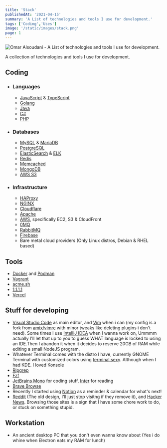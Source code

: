 ```yaml
---
title: 'Stack'
publishedAt: '2021-04-15'
summary: 'A List of technologies and tools I use for development.'
tags: ['Coding','Uses']
image: '/static/images/stack.png'
page: 1
---
```


<Image
  src="/static/images/stack.png"
  alt="Omar Alsoudani - A List of technologies and tools I use for development."
  width={2496}
  height={1183}
/>


A collection of technologies and tools I use for development.

## Coding
- ### Languages
    - [JavaScript](https://pbs.twimg.com/media/ChnulxvW0AEUs1J?format=jpg&name=large) & [TypeScript](https://www.typescriptlang.org/)
    - [Golang](https://golang.org/)
    - [Java](https://spring.io/projects/spring-boot)
    - [C#](https://dotnet.microsoft.com/download/)
    - [PHP](https://i.imgur.com/VgqoCKW.png)
- ### Databases
    - [MySQL](https://www.mysql.com/) & [MariaDB](https://mariadb.org/)
    - [PostgreSQL](https://www.postgresql.org/)
    - [ElasticSearch](https://www.elastic.co/) & [ELK](https://www.elastic.co/what-is/elk-stack)
    - [Redis](https://redis.io/)
    - [Memcached](https://memcached.org/)
    - [MongoDB](https://www.mongodb.com/)
    - [AWS S3](https://aws.amazon.com/s3/)
- ### Infrastructure
    - [HAProxy](https://www.haproxy.org/)
    - [NGINX](https://nginx.org/)
    - [Cloudflare](https://cloudflare.com/)
    - [Apache](https://httpd.apache.org/)
    - [AWS](https://aws.amazon.com/), specifically EC2, S3 & CloudFront
    - [0MQ](https://zeromq.org/)
    - [RabbitMQ](https://www.rabbitmq.com/)
    - [Firebase](https://firebase.google.com/)
    - Bare metal cloud providers (Only Linux distros, Debian & RHEL based)
## Tools

- [Docker](https://www.docker.com/) and [Podman](https://podman.io/)
- [Vagrant](https://www.vagrantup.com/)
- [acme.sh](https://github.com/acmesh-official/acme.sh/)
- [1.1.1.1](https://1.1.1.1/)
- [Vercel](https://vercel.com/)

## Stuff for developing

- [Visual Studio Code](https://code.visualstudio.com/) as main editor, and [Vim](https://github.com/omaralsoudanii/vimrc/) when i can (my config is a fork from [amix/vimrc](https://github.com/amix/vimrc/) with minor tweaks like deleting plugins i don't need). Some times I use [IntelliJ IDEA](https://www.jetbrains.com/idea/) when I wanna work on, Ummmm actually I'll let that up to you to guess WHAT language is locked to using an IDE.Then I abandon it when it decides to reserve 20GB of RAM while editing a small NodeJS program.
- Whatever Terminal comes with the distro I have, currently GNOME Terminal with customized colors using [terminal.sexy](https://terminal.sexy). Although when I had KDE. I loved Konsole
- [Ripgrep](https://github.com/BurntSushi/ripgrep/)
- [Fzf](https://github.com/junegunn/fzf/)
- [JetBrains Mono](https://www.jetbrains.com/lp/mono/) for coding stuff, [Inter](https://rsms.me/inter/) for reading
- [Brave Browse](https://brave.com/)
- Recently I started using [Notion](https://www.notion.so/) as a reminder & calendar for what's next!
- [Reddit](https://www.reddit.com/) (The old design, I'll just stop visitng if they remove it), and [Hacker News](https://news.ycombinator.com/). Browsing those sites is a sign that I have some chore work to do, or stuck on something stupid.

## Workstation

- An ancient desktop PC that you don't even wanna know about (Yes i do whine when Electron eats my RAM for lunch)